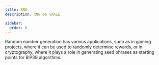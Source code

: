 ```yaml
---
title: RNG
description: RNG on SKALE

sidebar:
  order: 0
---
```



Random number generation has various applications, such as in gaming projects, where it can be used to randomly determine rewards, or in cryptography, where it plays a role in generating seed phrases as starting points for BIP39 algorithms. 

<CardGrid>
	<LinkCard
		title="SKALE RNG"
		href="/builders/tools/rng/skale-rng"
		description="SKALE Native Oracle"
	/>
</CardGrid>

